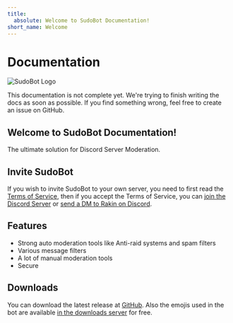 ```yaml
---
title:
  absolute: Welcome to SudoBot Documentation!
short_name: Welcome
---
```



# Documentation

![SudoBot Logo](https://res.cloudinary.com/rakinar2/image/upload/v1659628446/SudoBot-new_cvwphw.png)

<Callout type="warning">
    This documentation is not complete yet. We're trying to finish writing the
    docs as soon as possible. If you find something wrong, feel free to create
    an issue on GitHub.
</Callout>

## Welcome to SudoBot Documentation!

The ultimate solution for Discord Server Moderation.

## Invite SudoBot

If you wish to invite SudoBot to your own server, you need to first read the [Terms of Service](legal/terms.md), then if you accept the Terms of Service, you can [join the Discord Server](https://sudobot.online/discord) or [send a DM to Rakin on Discord](https://discord.com/users/774553653394538506).

## Features

-   Strong auto moderation tools like Anti-raid systems and spam filters
-   Various message filters
-   A lot of manual moderation tools
-   Secure

## Downloads

You can download the latest release at [GitHub](https://github.com/onesoft-sudo/sudobot/releases/). Also the emojis used in the bot are available [in the downloads server](https://www.onesoftnet.eu.org/downloads/sudo/emojis/) for free.

